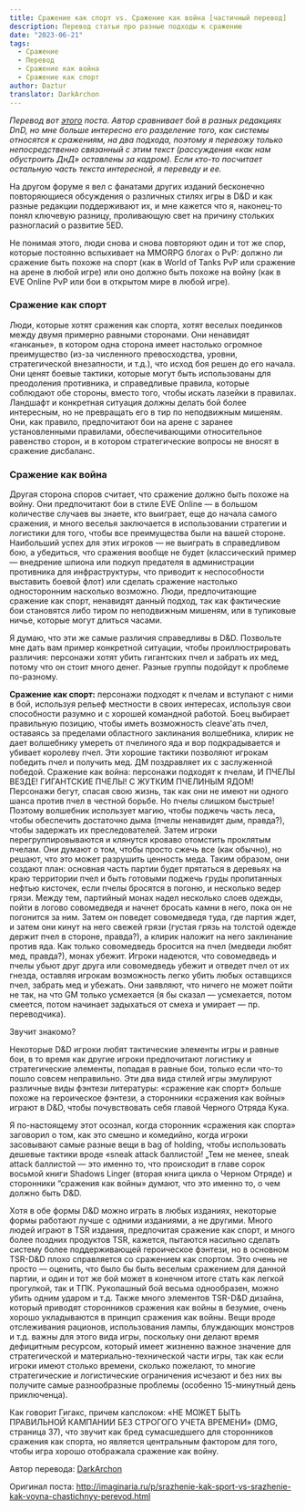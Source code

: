 ```yaml
---
title: Сражение как спорт vs. Сражение как война [частичный перевод]
description: Перевод статьи про разные подходы к сражению
date: "2023-06-21"
tags:
  - Сражение
  - Перевод
  - Сражение как война
  - Сражение как спорт
author: Daztur
translator: DarkArchon
---
```


_Перевод вот [этого](http://www.enworld.org/forum/showthread.php?317715-Very-Long-Combat-as-Sport-vs-Combat-as-War-a-Key-Difference-in-D-amp-D-Play-Styles) поста. Автор сравнивает бой в разных редакциях DnD, но мне больше интересно его разделение того, как системы относятся к сражениям, на два подхода, поэтому я перевожу только непосредственно связанный с этим текст (рассуждения «как нам обустроить ДнД» оставлены за кадром). Если кто-то посчитает остальную часть текста интересной, я переведу и ее._

На другом форуме я вел с фанатами других изданий бесконечно повторяющиеся обсуждения о различных стилях игры в D&D и как разные редакции поддерживают их, и мне кажется что я, наконец-то понял ключевую разницу, проливающую свет на причину стольких разногласий о развитие 5ED.

Не понимая этого, люди снова и снова повторяют один и тот же спор, которые постоянно вспыхивает на MMORPG блогах о PvP: должно ли сражение быть похоже на спорт (как в World of Tanks PvP или сражение на арене в любой игре) или оно должно быть похоже на войну (как в EVE Online PvP или бои в открытом мире в любой игре).

### Сражение как спорт

Люди, которые хотят сражения как спорта, хотят веселых поединков между двумя примерно равными сторонами. Они ненавидят «ганканье», в котором одна сторона имеет настолько огромное преимущество (из-за численного превосходства, уровни, стратегической внезапности, и т.д.), что исход боя решен до его начала. Они ценят боевые тактики, которые могут быть использованы для преодоления противника, и справедливые правила, которые соблюдают обе стороны, вместо того, чтобы искать лазейки в правилах. Ландшафт и конкретная ситуация должны делать бой более интересным, но не превращать его в тир по неподвижным мишеням. Они, как правило, предпочитают бои на арене с заранее установленными правилами, обеспечивающими относительное равенство сторон, и в котором стратегические вопросы не вносят в сражение дисбаланс.

### Сражение как война

Другая сторона споров считает, что сражение должно быть похоже на войну. Они предпочитают бои в стиле EVE Online — в большом количестве случаев вы знаете, кто выиграет, еще до начала самого сражения, и много веселья заключается в использовании стратегии и логистики для того, чтобы все преимущества были на вашей стороне. Наибольший успех для этих игроков — не выиграть в справедливом бою, а убедиться, что сражения вообще не будет (классический пример — внедрение шпиона или подкуп предателя в администрации противника для инфраструктуры, что приводит к неспособности выставить боевой флот) или сделать сражение настолько односторонним насколько возможно. Люди, предпочитающие сражение как спорт, ненавидят данный подход, так как фактические бои становятся либо тиром по неподвижным мишеням, или в тупиковые ничье, которые могут длиться часами.

Я думаю, что эти же самые различия справедливы в D&D. Позвольте мне дать вам пример конкретной ситуации, чтобы проиллюстрировать различия: персонажи хотят убить гигантских пчел и забрать их мед, потому что он стоит много денег. Разные группы подойдут к проблеме по-разному.

**Сражение как спорт:** персонажи подходят к пчелам и вступают с ними в бой, используя рельеф местности в своих интересах, используя свои способности разумно и с хорошей командной работой. Боец выбирает правильную позицию, чтобы иметь возможность cleave'ать пчел, оставаясь за пределами областного заклинания волшебника, клирик не дает волшебнику умереть от пчелиного яда и вор подкрадывается и убивает королеву пчел. Эти хорошие тактики позволяют игрокам победить пчел и получить мед. ДМ поздравляет их с заслуженной победой. Сражение как война: персонажи подходят к пчелам, И ПЧЕЛЫ ВЕЗДЕ! ГИГАНТСКИЕ ПЧЕЛЫ! С ЖУТКИМ ПЧЕЛИНЫМ ЯДОМ! Персонажи бегут, спасая свою жизнь, так как они не имеют ни одного шанса против пчел в честной борьбе. Но пчелы слишком быстрые! Поэтому волшебник использует магию, чтобы поджечь часть леса, чтобы обеспечить достаточно дыма (пчелы ненавидят дым, правда?), чтобы задержать их преследователей. Затем игроки перегруппировываются и клянутся кроваво отомстить проклятым пчелам. Они думают о том, чтобы просто сжечь все (как обычно), но решают, что это может разрушить ценность меда. Таким образом, они создают план: основная часть партии будет прятаться в деревьях на краю территории пчел и быть готовыми поджечь груды пропитанных нефтью кисточек, если пчелы бросятся в погоню, и несколько ведер грязи. Между тем, партийный монах надел несколько слоев одежды, пойти в логово совомедведя и начнет бросать камни в него, пока он не погонится за ним. Затем он поведет совомедведя туда, где партия ждет, и затем они кинут на него свежей грязи (густая грязь на толстой одежде держит пчел в стороне, правда?), а клирик наложит на него заклинание против яда. Как только совомедведь бросится на пчел (медведи любят мед, правда?), монах убежит. Игроки надеются, что совомедведь и пчелы убьют друг друга или совомедведь убежит и отведет пчел от их гнезда, оставляя игрокам возможность легко убить любых оставщихся пчел, забрать мед и убежать. Они заявляют, что ничего не может пойти не так, на что GM только усмехается (я бы сказал — усмехается, потом смеется, потом начинает задыхаться от смеха и умирает — пр. переводчика).

Звучит знакомо?

Некоторые D&D игроки любят тактические элементы игры и равные бои, в то время как другие игроки предпочитают логистику и стратегические элементы, попадая в равные бои, только если что-то пошло совсем неправильно. Эти два вида стилей игры эмулируют различные виды фэнтези литературы: «сражение как спорт» больше похоже на героическое фэнтези, а сторонники «сражения как войны» играют в D&D, чтобы почувствовать себя главой Черного Отряда Кука.

Я по-настоящему этот осознал, когда сторонник «сражения как спорта» заговорил о том, как это смешно и комедийно, когда игроки засовывают самые разные вещи в bag of holding, чтобы использовать дешевые тактики вроде «sneak attack баллистой! „Тем не менее, sneak attack баллистой — это именно то, что происходит в главе сорок восьмой книги Shadows Linger (вторая книга цикла о Черном Отряде) и сторонники “сражения как войны» думают, что это именно то, о чем должно быть D&D.

Хотя в обе формы D&D можно играть в любых изданиях, некоторые формы работают лучше с одними изданиями, а не другими. Много людей играют в TSR издания, предпочитая сражение как спорт, и много более поздних продуктов TSR, кажется, пытаются насильно сделать систему более поддерживающей героическое фэнтези, но в основном TSR-D&D плохо справляется со сражением как спортом. Это очень не просто — оценить, что было бы быть веселым сражением для данной партии, и один и тот же бой может в конечном итоге стать как легкой прогулкой, так и ТПК. Рукопашный бой весьма однообразен, можно убить одним ударом и т.д. Также много элементов TSR-D&D дизайна, который приводят сторонников сражения как войны в безумие, очень хорошо укладываются в принцип сражения как войны. Вещи вроде отслеживания рационов, использования лампы, блуждающих монстров и т.д. важны для этого вида игры, поскольку они делают время дефицитным ресурсом, который имеет жизненно важное значение для стратегической и материально-технической части игры, так как если игроки имеют столько времени, сколько пожелают, то многие стратегические и логистические ограничения исчезают и без них вы получите самые разнообразные проблемы (особенно 15-минутный день приключенца).

Как говорит Гигакс, причем капслоком: «НЕ МОЖЕТ БЫТЬ ПРАВИЛЬНОЙ КАМПАНИИ БЕЗ СТРОГОГО УЧЕТА ВРЕМЕНИ» (DMG, страница 37), что звучит как бред сумасшедшего для сторонников сражения как спорта, но является центральным фактором для того, чтобы игра хорошо отображала сражение как войну.

Автор перевода: [DarkArchon](http://imaginaria.ru/profile/DarkArchon/created/topics/)

Оригинал поста: http://imaginaria.ru/p/srazhenie-kak-sport-vs-srazhenie-kak-voyna-chastichnyy-perevod.html
